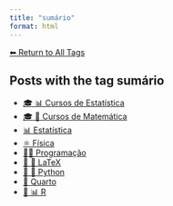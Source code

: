 ```yaml
---
title: "sumário"
format: html
---
```


[⬅ Return to All Tags](../tags.qmd)

## Posts with the tag **sumário**

- [🎓 📊 Cursos de Estatística](/posts/cursos/estatistica/index.html)
- [🎓 🧮 Cursos de Matemática](/posts/cursos/matematica/index.html)
- [📊 Estatística](/posts/estatistica/index.html)
- [⚛️ Física](/posts/fisica/index.html)
- [👨‍💻 Programação](/posts/programacao/index.html)
- [📄 📐 LaTeX](/posts/programacao/latex/index.html)
- [📄 🐍 Python](/posts/programacao/python/index.html)
- [📄 Quarto](/posts/programacao/quarto/index.html)
- [📄 📊 R](/posts/programacao/r/index.html)
